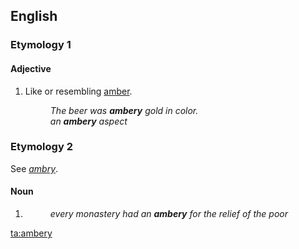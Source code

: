 ==English==

===Etymology 1===
{{suffix|amber|y|lang=en}}

====Adjective====
{{en-adj}}

# Like or resembling [[amber]].
#: ''The beer was '''ambery''' gold in color.''
#:''an '''ambery''' aspect''

===Etymology 2===
See ''[[ambry]]''.

====Noun====
{{en-noun|?}}

# {{obsolete form of|ambry|lang=en}}
#:''every monastery had an '''ambery''' for the relief of the poor''

[[ta:ambery]]